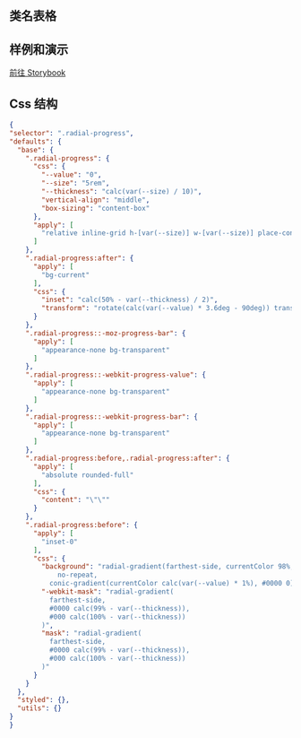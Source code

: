 
## 类名表格

<CssTable name="radial-progress" />

## 样例和演示

[前往 Storybook](https://story.ui.icebreaker.top/?path=/docs/feedback-radial-progress--docs)

## Css 结构

```json
{
"selector": ".radial-progress",
"defaults": {
  "base": {
    ".radial-progress": {
      "css": {
        "--value": "0",
        "--size": "5rem",
        "--thickness": "calc(var(--size) / 10)",
        "vertical-align": "middle",
        "box-sizing": "content-box"
      },
      "apply": [
        "relative inline-grid h-[var(--size)] w-[var(--size)] place-content-center rounded-full bg-transparent"
      ]
    },
    ".radial-progress:after": {
      "apply": [
        "bg-current"
      ],
      "css": {
        "inset": "calc(50% - var(--thickness) / 2)",
        "transform": "rotate(calc(var(--value) * 3.6deg - 90deg)) translate(calc(var(--size) / 2 - 50%))"
      }
    },
    ".radial-progress::-moz-progress-bar": {
      "apply": [
        "appearance-none bg-transparent"
      ]
    },
    ".radial-progress::-webkit-progress-value": {
      "apply": [
        "appearance-none bg-transparent"
      ]
    },
    ".radial-progress::-webkit-progress-bar": {
      "apply": [
        "appearance-none bg-transparent"
      ]
    },
    ".radial-progress:before,.radial-progress:after": {
      "apply": [
        "absolute rounded-full"
      ],
      "css": {
        "content": "\"\""
      }
    },
    ".radial-progress:before": {
      "apply": [
        "inset-0"
      ],
      "css": {
        "background": "radial-gradient(farthest-side, currentColor 98%, #0000) top/var(--thickness) var(--thickness)
            no-repeat,
          conic-gradient(currentColor calc(var(--value) * 1%), #0000 0)",
        "-webkit-mask": "radial-gradient(
          farthest-side,
          #0000 calc(99% - var(--thickness)),
          #000 calc(100% - var(--thickness))
        )",
        "mask": "radial-gradient(
          farthest-side,
          #0000 calc(99% - var(--thickness)),
          #000 calc(100% - var(--thickness))
        )"
      }
    }
  },
  "styled": {},
  "utils": {}
}
}
```